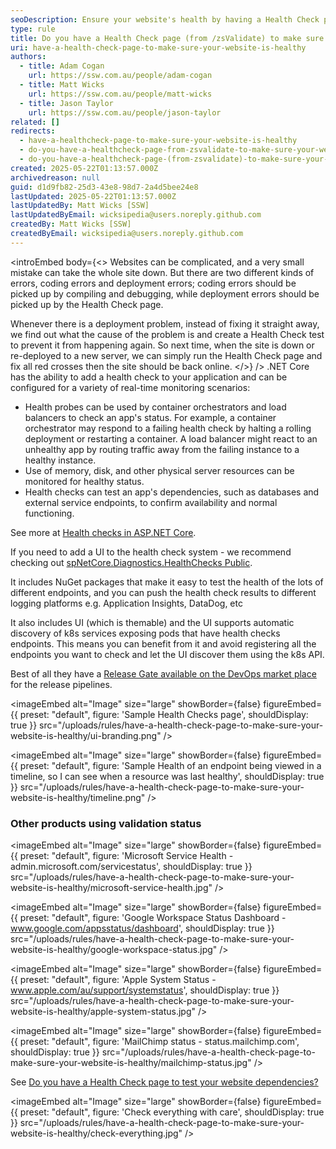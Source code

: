 ```yaml
---
seoDescription: Ensure your website's health by having a Health Check page with /zsValidate to prevent deployment errors and identify coding mistakes.
type: rule
title: Do you have a Health Check page (from /zsValidate) to make sure your website is healthy?
uri: have-a-health-check-page-to-make-sure-your-website-is-healthy
authors:
  - title: Adam Cogan
    url: https://ssw.com.au/people/adam-cogan
  - title: Matt Wicks
    url: https://ssw.com.au/people/matt-wicks
  - title: Jason Taylor
    url: https://ssw.com.au/people/jason-taylor
related: []
redirects:
  - have-a-healthcheck-page-to-make-sure-your-website-is-healthy
  - do-you-have-a-healthcheck-page-from-zsvalidate-to-make-sure-your-website-is-healthy
  - do-you-have-a-healthcheck-page-(from-zsvalidate)-to-make-sure-your-website-is-healthy
created: 2025-05-22T01:13:57.000Z
archivedreason: null
guid: d1d9fb82-25d3-43e8-98d7-2a4d5bee24e8
lastUpdated: 2025-05-22T01:13:57.000Z
lastUpdatedBy: Matt Wicks [SSW]
lastUpdatedByEmail: wicksipedia@users.noreply.github.com
createdBy: Matt Wicks [SSW]
createdByEmail: wicksipedia@users.noreply.github.com
---
```


<introEmbed
  body={<>
Websites can be complicated, and a very small mistake can take the whole site down. But there are two different kinds of errors, coding errors and deployment errors; coding errors should be picked up by compiling and debugging, while deployment errors should be picked up by the Health Check page.

Whenever there is a deployment problem, instead of fixing it straight away, we find out what the cause of the problem is and create a Health Check test to prevent it from happening again. So next time, when the site is down or re-deployed to a new server, we can simply run the Health Check page and fix all red crosses then the site should be back online.
  </>}
/>
.NET Core has the ability to add a health check to your application and can be configured for a variety of real-time monitoring scenarios:

* Health probes can be used by container orchestrators and load balancers to check an app's status. For example, a container orchestrator may respond to a failing health check by halting a rolling deployment or restarting a container. A load balancer might react to an unhealthy app by routing traffic away from the failing instance to a healthy instance.
* Use of memory, disk, and other physical server resources can be monitored for healthy status.
* Health checks can test an app's dependencies, such as databases and external service endpoints, to confirm availability and normal functioning.

See more at [Health checks in ASP.NET Core](https://docs.microsoft.com/en-us/aspnet/core/host-and-deploy/health-checks?view=aspnetcore-3.1&WT.mc_id=AZ-MVP-33518).

If you need to add a UI to the health check system - we recommend checking out [spNetCore.Diagnostics.HealthChecks
Public](https://github.com/Xabaril/AspNetCore.Diagnostics.HealthChecks).

It includes NuGet packages that make it easy to test the health of the lots of different endpoints, and you can push the health check results to different logging platforms e.g. Application Insights, DataDog, etc

It also includes UI (which is themable) and the UI supports automatic discovery of k8s services exposing pods that have health checks endpoints. This means you can benefit from it and avoid registering all the endpoints you want to check and let the UI discover them using the k8s API.

Best of all they have a [Release Gate available on the DevOps market place](https://marketplace.visualstudio.com/items?itemName=luisfraile.vss-services-aspnetcorehealthcheck-extensions) for the release pipelines.


<imageEmbed
  alt="Image"
  size="large"
  showBorder={false}
  figureEmbed={{
    preset: "default",
    figure: 'Sample Health Checks page',
    shouldDisplay: true
  }}
  src="/uploads/rules/have-a-health-check-page-to-make-sure-your-website-is-healthy/ui-branding.png"
/>


<imageEmbed
  alt="Image"
  size="large"
  showBorder={false}
  figureEmbed={{
    preset: "default",
    figure: 'Sample Health of an endpoint being viewed in a timeline, so I can see when a resource was last healthy',
    shouldDisplay: true
  }}
  src="/uploads/rules/have-a-health-check-page-to-make-sure-your-website-is-healthy/timeline.png"
/>

### Other products using validation status


<imageEmbed
  alt="Image"
  size="large"
  showBorder={false}
  figureEmbed={{
    preset: "default",
    figure: 'Microsoft Service Health - admin.microsoft.com/servicestatus',
    shouldDisplay: true
  }}
  src="/uploads/rules/have-a-health-check-page-to-make-sure-your-website-is-healthy/microsoft-service-health.jpg"
/>


<imageEmbed
  alt="Image"
  size="large"
  showBorder={false}
  figureEmbed={{
    preset: "default",
    figure: 'Google Workspace Status Dashboard - www.google.com/appsstatus/dashboard',
    shouldDisplay: true
  }}
  src="/uploads/rules/have-a-health-check-page-to-make-sure-your-website-is-healthy/google-workspace-status.jpg"
/>


<imageEmbed
  alt="Image"
  size="large"
  showBorder={false}
  figureEmbed={{
    preset: "default",
    figure: 'Apple System Status - www.apple.com/au/support/systemstatus',
    shouldDisplay: true
  }}
  src="/uploads/rules/have-a-health-check-page-to-make-sure-your-website-is-healthy/apple-system-status.jpg"
/>


<imageEmbed
  alt="Image"
  size="large"
  showBorder={false}
  figureEmbed={{
    preset: "default",
    figure: 'MailChimp status - status.mailchimp.com',
    shouldDisplay: true
  }}
  src="/uploads/rules/have-a-health-check-page-to-make-sure-your-website-is-healthy/mailchimp-status.jpg"
/>

See [Do you have a Health Check page to test your website dependencies?](/have-a-health-check-page-to-test-your-website-dependencies)


<imageEmbed
  alt="Image"
  size="large"
  showBorder={false}
  figureEmbed={{
    preset: "default",
    figure: 'Check everything with care',
    shouldDisplay: true
  }}
  src="/uploads/rules/have-a-health-check-page-to-make-sure-your-website-is-healthy/check-everything.jpg"
/>

